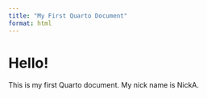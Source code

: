 ```yaml
---
title: "My First Quarto Document"
format: html
---
```


# Hello!
This is my first Quarto document. My nick name is NickA.
